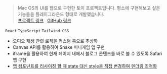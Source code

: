 > Mac OS의 UI를 웹으로 구현한 토이 프로젝트입니다. 평소에 구현해보고 싶은 기능들을 플레이그라운드 형태로 개발했습니다.<br /> [프로젝트 링크](https://shawkee-os.vercel.app/) &nbsp; [GitHub 링크](https://github.com/shaw-kee/shawkee-os)

`React` `TypeScript` `Tailwind CSS`

- 오디오 재생 관련 로직을 커스텀 훅으로 추상화
- Canvas API를 활용하여 Snake 미니게임 앱 구현
- iframe을 활용하여 현재 페이지 내에서 블로그 콘텐츠를 바로 볼 수 있도록 Safari 앱 구현
- [앱 컴포넌트를 리사이징 할 때 state 대신 style을 직접 변경하여 렌더링 최적화](https://github.com/shaw-kee/shawkee-os/pull/21)
